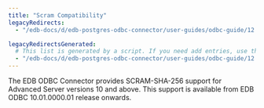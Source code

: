 ```yaml
---
title: "Scram Compatibility"
legacyRedirects:
  - "/edb-docs/d/edb-postgres-odbc-connector/user-guides/odbc-guide/12.2.0.2/security_and_encryption.html"

legacyRedirectsGenerated:
  # This list is generated by a script. If you need add entries, use the `legacyRedirects` key.
  - "/edb-docs/d/edb-postgres-odbc-connector/user-guides/odbc-guide/12.2.0.2/scram_compatibility.html"
---
```


<div id="scram_compatibility" class="registered_link"></div>

The EDB ODBC Connector provides SCRAM-SHA-256 support for Advanced Server versions 10 and above. This support is available from EDB ODBC 10.01.0000.01 release onwards.
